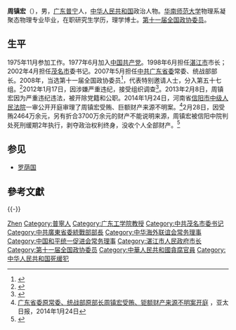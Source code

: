 '''周镇宏'''（{{bd|1957年|10月|}}），男，[[广东|广东]][[普宁|普宁]]人，[[中华人民共和国|中华人民共和国]]政治人物。[[华南师范大学|华南师范大学]]物理系凝聚态物理专业毕业，在职研究生学历，理学博士。[[第十一届全国政协委员|第十一届全国政协委员]]。

== 生平 ==
1975年11月参加工作。1977年6月加入[[中国共产党|中国共产党]]。1998年6月担任[[湛江市|湛江市]]市长；2002年4月担任[[茂名市|茂名市]]委书记。2007年5月担任[[中共广东省委|中共广东省委]]常委、统战部部长。2008年，当选第十一届全国政协委员<ref>{{cite news|title=第十一届全国政协委员名单|url=http://www.indaa.com.cn/zt/2009qglh/zxzs/200903/t20090303_127573.html|accessdate=2013-04-09|newspaper=新华社北京1月25日电 中国人民政治协商会议第十一届全国委员会委员名单(共2237人，2008年1月25日政协第十届全国委员会常务委员会第二十次会议通过)|date=2008年1月25日|deadurl=yes|archiveurl=https://web.archive.org/web/20130928014403/http://www.indaa.com.cn/zt/2009qglh/zxzs/200903/t20090303_127573.html|archivedate=2013年9月28日}}</ref>，代表特别邀请人士，分入第五十七组。<ref>{{cite news|title=全国政协信息-周镇宏|url=http://www.cppcc.gov.cn/CMS/wylibary/showJcwyxtInfoWylibary.action?tabJcwyxt.guid=11W0021240&wytype=wjwy|accessdate=2013-04-11|newspaper=全国政协委员会|archive-date=2016-02-07|archive-url=https://web.archive.org/web/20160207192909/http://www.cppcc.gov.cn/CMS/wylibary/showJcwyxtInfoWylibary.action?tabJcwyxt.guid=11W0021240&wytype=wjwy|dead-url=no}}</ref>2012年1月17日，因涉嫌严重违纪，接受组织调查<ref>{{cite web|title=广东省委统战部部长周镇宏涉嫌严重违纪被查|url=http://politics.people.com.cn/GB/14562/16899483.html|accessdate=2012-01-17|publisher=人民网|archive-date=2016-03-04|archive-url=https://web.archive.org/web/20160304073535/http://politics.people.com.cn/GB/14562/16899483.html|dead-url=no}}</ref>。2013年2月8日，周镇宏因为严重违纪违法，被开除党籍和公职。2014年1月24日，河南省[[信阳市|信阳市]][[中级人民法院|中级人民法院]]一审公开开庭审理了周镇宏受贿、巨额财产来源不明案。<ref>[http://www.apdnews.com/news/64074.html 广东省委原常委、统战部原部长周镇宏受贿、钜额财产来源不明案开庭] {{Wayback|url=http://www.apdnews.com/news/64074.html |date=20140203002753 }}，亚太日报，2014年1月24日</ref>2月28日，因受贿2464万余元，另有折合3700万余元的财产不能说明来源，周镇宏被信阳中院判处死刑缓期2年执行，剥夺政治权利终身，没收个人全部财产。<ref >{{cite web |url=http://www.thepaper.cn/newsDetail_forward_1295214 |language= |title=广东省委原常委周镇宏判决书曝光：助5名地产商成为政协委员 |publisher=澎湃新闻 |date=2015-01-18 |accessdate= |archive-date=2019-08-02 |archive-url=https://web.archive.org/web/20190802201249/http://www.thepaper.cn/newsDetail_forward_1295214 |dead-url=no }}</ref>

== 参见 ==
* [[罗荫国|罗荫国]]

== 參考文獻 ==
{{reflist|3}}
{{-}}
{{start box}}
{{s-ppo|cpc}}
{{s-before|[[李统书|李统书]]}}
{{s-title|[[中国共产党广东省委员会|中国共产党广东省委员会]]统一战线工作部部长|2007年5月－2012年1月}}
{{s-after|[[林雄|林雄]]}}
{{s-before|[[邓维龙|邓维龙]]}}
{{s-title|[[中国共产党茂名市委员会|中国共产党茂名市委员会]]书记|2002年4月－2007年4月}}
{{s-after|[[罗荫国|罗荫国]]}}
{{s-gov|prc}}
{{s-before|[[庄礼祥|庄礼祥]]}}
{{s-title|[[湛江市人民政府|湛江市人民政府]]市长|1998年6月－2002年4月}}
{{s-after|[[徐少华|徐少华]]}}
{{end box}}

{{Navboxes 
| title  = 周镇宏在[[中华海外联谊会|中华海外联谊会]]的职务
| list1  =
{{中华海外联谊会第三届理事会}}
}}
{{Navboxes 
| title  = 周镇宏在[[中国和平统一促进会|中国和平统一促进会]]的职务
| list1  =
{{中国和平统一促进会第八届理事会}}
}}

{{Authority control}}
{{DEFAULTSORT:Zhōu Zhènhóng}}
[[Category:周姓|Zhen]]
[[Category:普寧人|Category:普寧人]]
[[Category:广东工学院教授|Category:广东工学院教授]]
[[Category:中共茂名市委书记|Category:中共茂名市委书记]]
[[Category:中共廣東省委統戰部部長|Category:中共廣東省委統戰部部長]]
[[Category:中华海外联谊会常务理事|Category:中华海外联谊会常务理事]]
[[Category:中国和平统一促进会常务理事|Category:中国和平统一促进会常务理事]]
[[Category:湛江市人民政府市长|Category:湛江市人民政府市长]]
[[Category:第十一届全国政协委员|Category:第十一届全国政协委员]]
[[Category:中華人民共和國貪腐官員|Category:中華人民共和國貪腐官員]]
[[Category:中华人民共和国死缓犯|Category:中华人民共和国死缓犯]]